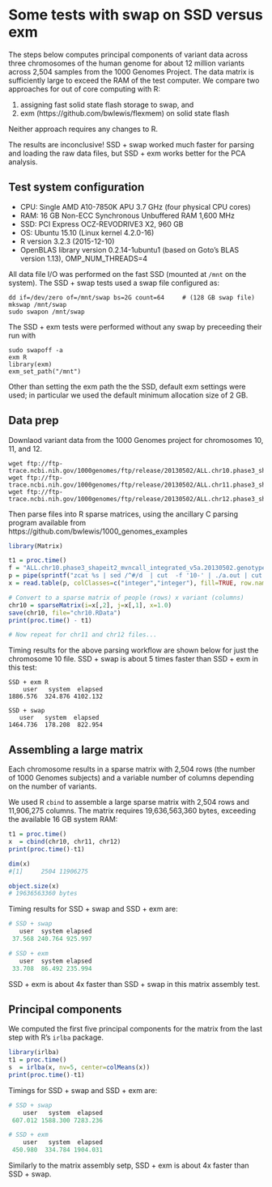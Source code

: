 # Some tests with swap on SSD versus exm

The steps below computes principal components of variant data across three
chromosomes of the human genome for about 12 million variants across 2,504
samples from the 1000 Genomes Project. The data matrix is sufficiently large to
exceed the RAM of the test computer. We compare two approaches for out of core
computing with R:

1. assigning fast solid state flash storage to swap, and
2. exm (https://github.com/bwlewis/flexmem) on solid state flash

Neither approach requires any changes to R.

The results are inconclusive! SSD + swap worked much faster for
parsing and loading the raw data files, but SSD + exm works better
for the PCA analysis.


## Test system configuration

* CPU: Single AMD A10-7850K APU 3.7 GHz (four physical CPU cores)
* RAM: 16 GB Non-ECC Synchronous Unbuffered RAM 1,600 MHz
* SSD: PCI Express OCZ-REVODRIVE3 X2, 960 GB
* OS: Ubuntu 15.10 (Linux kernel 4.2.0-16)
* R version 3.2.3 (2015-12-10)
* OpenBLAS library version 0.2.14-1ubuntu1 (based on Goto's BLAS version 1.13), OMP\_NUM\_THREADS=4

All data file I/O was performed on the fast SSD (mounted at `/mnt` on the
system). The SSD + swap tests used a swap file configured as:

```
dd if=/dev/zero of=/mnt/swap bs=2G count=64     # (128 GB swap file)
mkswap /mnt/swap
sudo swapon /mnt/swap
```

The SSD + exm tests were performed without any swap by preceeding their run with
```
sudo swapoff -a
exm R
library(exm)
exm_set_path("/mnt")
```
Other than setting the exm path the the SSD, default exm settings were used; in particular
we used the default minimum allocation size of 2 GB.


## Data prep

Downlaod variant data from the 1000 Genomes project for chromosomes 10, 11, and
12.

```
wget ftp://ftp-trace.ncbi.nih.gov/1000genomes/ftp/release/20130502/ALL.chr10.phase3_shapeit2_mvncall_integrated_v5a.20130502.genotypes.vcf.gz
wget ftp://ftp-trace.ncbi.nih.gov/1000genomes/ftp/release/20130502/ALL.chr11.phase3_shapeit2_mvncall_integrated_v5a.20130502.genotypes.vcf.gz
wget ftp://ftp-trace.ncbi.nih.gov/1000genomes/ftp/release/20130502/ALL.chr12.phase3_shapeit2_mvncall_integrated_v5a.20130502.genotypes.vcf.gz
```

Then parse files into R sparse matrices, using the ancillary C parsing program
available from https://github.com/bwlewis/1000_genomes_examples

```r
library(Matrix)

t1 = proc.time()
f = "ALL.chr10.phase3_shapeit2_mvncall_integrated_v5a.20130502.genotypes.vcf.gz"
p = pipe(sprintf("zcat %s | sed /^#/d  | cut  -f '10-' | ./a.out | cut -f '1-2'", f))
x = read.table(p, colClasses=c("integer","integer"), fill=TRUE, row.names=NULL)

# Convert to a sparse matrix of people (rows) x variant (columns)
chr10 = sparseMatrix(i=x[,2], j=x[,1], x=1.0)
save(chr10, file="chr10.RData")
print(proc.time() - t1)

# Now repeat for chr11 and chr12 files...
```

Timing results for the above parsing workflow are shown below for just the
chromosome 10 file. SSD + swap is about 5 times faster than SSD + exm in this
test:

```
SSD + exm R
    user   system  elapsed
1886.576  324.876 4102.132

SSD + swap
   user   system  elapsed
1464.736  178.208  822.954
```

## Assembling a large matrix

Each chromosome results in a sparse matrix with 2,504 rows (the number
of 1000 Genomes subjects) and a variable number of columns depending on
the number of variants.

We used R `cbind` to assemble a large sparse matrix with 2,504 rows
and 11,906,275 columns. The matrix requires  19,636,563,360 bytes,
exceeding the available 16 GB system RAM:

```r
t1 = proc.time()
x  = cbind(chr10, chr11, chr12)
print(proc.time()-t1)

dim(x)
#[1]     2504 11906275

object.size(x)
# 19636563360 bytes
``` 

Timing results for SSD + swap and SSD + exm are:

```r
# SSD + swap
   user  system elapsed
 37.568 240.764 925.997

# SSD + exm
   user  system elapsed
 33.708  86.492 235.994
```

SSD + exm is about 4x faster than SSD + swap in this matrix assembly test.


## Principal components

We computed the first five principal components for the matrix from the
last step with R's `irlba` package.

```r
library(irlba)
t1 = proc.time()
s  = irlba(x, nv=5, center=colMeans(x))
print(proc.time()-t1)
```

Timings for SSD + swap and SSD + exm are:

```r
# SSD + swap
    user   system  elapsed 
 607.012 1588.300 7283.236 

# SSD + exm
    user   system  elapsed
 450.980  334.784 1904.031
```

Similarly to the matrix assembly setp, SSD + exm is about 4x faster than SSD +
swap.
